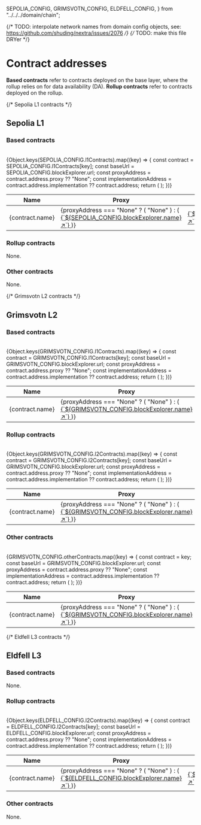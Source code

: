   SEPOLIA_CONFIG,
  GRIMSVOTN_CONFIG,
  ELDFELL_CONFIG,
} from "../../../domain/chain";

{/* TODO: interpolate network names from domain config objects, see: https://github.com/shuding/nextra/issues/2076 */}
{/* TODO: make this file DRYer */}

# Contract addresses

**Based contracts** refer to contracts deployed on the base layer, where the rollup relies on for data availability (DA). **Rollup contracts** refer to contracts deployed on the rollup.

{/* Sepolia L1 contracts */}

## Sepolia L1

### Based contracts

<br />
<table>
  <thead>
    <tr>
      <th style={{ textAlign: "left" }}>Name</th>
      <th style={{ textAlign: "left" }}>Proxy</th>
      <th style={{ textAlign: "left" }}>Implementation</th>
    </tr>
  </thead>
  <tbody>
    {Object.keys(SEPOLIA_CONFIG.l1Contracts).map((key) => {
      const contract = SEPOLIA_CONFIG.l1Contracts[key];
      const baseUrl = SEPOLIA_CONFIG.blockExplorer.url;
      const proxyAddress = contract.address.proxy ?? "None";
      const implementationAddress =
        contract.address.implementation ?? contract.address;
      return (
        <tr key={contract.name}>
          <td>{contract.name}</td>
          <td>
            {proxyAddress === "None" ? (
              "None"
            ) : (
              <a href={contractAddressToLink(baseUrl, proxyAddress)}>
                {`${SEPOLIA_CONFIG.blockExplorer.name} ↗`}
              </a>
            )}
          </td>
          <td>
            <a href={contractAddressToLink(baseUrl, implementationAddress)}>
              {`${SEPOLIA_CONFIG.blockExplorer.name} ↗`}
            </a>
          </td>
        </tr>
      );
    })}

  </tbody>
</table>

### Rollup contracts

None.

### Other contracts

None.

{/* Grimsvotn L2 contracts */}

## Grimsvotn L2

### Based contracts

<br />
<table>
  <thead>
    <tr>
      <th style={{ textAlign: "left" }}>Name</th>
      <th style={{ textAlign: "left" }}>Proxy</th>
      <th style={{ textAlign: "left" }}>Implementation</th>
    </tr>
  </thead>
  <tbody>
    {Object.keys(GRIMSVOTN_CONFIG.l1Contracts).map((key) => {
      const contract = GRIMSVOTN_CONFIG.l1Contracts[key];
      const baseUrl = GRIMSVOTN_CONFIG.blockExplorer.url;
      const proxyAddress = contract.address.proxy ?? "None";
      const implementationAddress =
        contract.address.implementation ?? contract.address;
      return (
        <tr key={contract.name}>
          <td>{contract.name}</td>
          <td>
            {proxyAddress === "None" ? (
              "None"
            ) : (
              <a href={contractAddressToLink(baseUrl, proxyAddress)}>
                {`${GRIMSVOTN_CONFIG.blockExplorer.name} ↗`}
              </a>
            )}
          </td>
          <td>
            <a href={contractAddressToLink(baseUrl, implementationAddress)}>
              {`${GRIMSVOTN_CONFIG.blockExplorer.name} ↗`}
            </a>
          </td>
        </tr>
      );
    })}
  </tbody>
</table>

### Rollup contracts

<br />
<table>
  <thead>
    <tr>
      <th style={{ textAlign: "left" }}>Name</th>
      <th style={{ textAlign: "left" }}>Proxy</th>
      <th style={{ textAlign: "left" }}>Implementation</th>
    </tr>
  </thead>
  <tbody>
    {Object.keys(GRIMSVOTN_CONFIG.l2Contracts).map((key) => {
      const contract = GRIMSVOTN_CONFIG.l2Contracts[key];
      const baseUrl = GRIMSVOTN_CONFIG.blockExplorer.url;
      const proxyAddress = contract.address.proxy ?? "None";
      const implementationAddress =
        contract.address.implementation ?? contract.address;
      return (
        <tr key={contract.name}>
          <td>{contract.name}</td>
          <td>
            {proxyAddress === "None" ? (
              "None"
            ) : (
              <a href={contractAddressToLink(baseUrl, proxyAddress)}>
                {`${GRIMSVOTN_CONFIG.blockExplorer.name} ↗`}
              </a>
            )}
          </td>
          <td>
            <a href={contractAddressToLink(baseUrl, implementationAddress)}>
              {`${GRIMSVOTN_CONFIG.blockExplorer.name} ↗`}
            </a>
          </td>
        </tr>
      );
    })}
  </tbody>
</table>

### Other contracts

<br />
<table>
  <thead>
    <tr>
      <th style={{ textAlign: "left" }}>Name</th>
      <th style={{ textAlign: "left" }}>Proxy</th>
      <th style={{ textAlign: "left" }}>Implementation</th>
    </tr>
  </thead>
  <tbody>
    {GRIMSVOTN_CONFIG.otherContracts.map((key) => {
      const contract = key;
      const baseUrl = GRIMSVOTN_CONFIG.blockExplorer.url;
      const proxyAddress = contract.address.proxy ?? "None";
      const implementationAddress =
        contract.address.implementation ?? contract.address;
      return (
        <tr key={contract.name}>
          <td>{contract.name}</td>
          <td>
            {proxyAddress === "None" ? (
              "None"
            ) : (
              <a href={contractAddressToLink(baseUrl, proxyAddress)}>
                {`${GRIMSVOTN_CONFIG.blockExplorer.name} ↗`}
              </a>
            )}
          </td>
          <td>
            <a href={contractAddressToLink(baseUrl, implementationAddress)}>
              {`${GRIMSVOTN_CONFIG.blockExplorer.name} ↗`}
            </a>
          </td>
        </tr>
      );
    })}
  </tbody>
</table>

{/* Eldfell L3 contracts */}

## Eldfell L3

### Based contracts

None.

### Rollup contracts

<br />
<table>
  <thead>
    <tr>
      <th style={{ textAlign: "left" }}>Name</th>
      <th style={{ textAlign: "left" }}>Proxy</th>
      <th style={{ textAlign: "left" }}>Implementation</th>
    </tr>
  </thead>
  <tbody>
    {Object.keys(ELDFELL_CONFIG.l2Contracts).map((key) => {
      const contract = ELDFELL_CONFIG.l2Contracts[key];
      const baseUrl = ELDFELL_CONFIG.blockExplorer.url;
      const proxyAddress = contract.address.proxy ?? "None";
      const implementationAddress =
        contract.address.implementation ?? contract.address;
      return (
        <tr key={contract.name}>
          <td>{contract.name}</td>
          <td>
            {proxyAddress === "None" ? (
              "None"
            ) : (
              <a href={contractAddressToLink(baseUrl, proxyAddress)}>
                {`${ELDFELL_CONFIG.blockExplorer.name} ↗`}
              </a>
            )}
          </td>
          <td>
            <a href={contractAddressToLink(baseUrl, implementationAddress)}>
              {`${ELDFELL_CONFIG.blockExplorer.name} ↗`}
            </a>
          </td>
        </tr>
      );
    })}
  </tbody>
</table>

### Other contracts

None.
